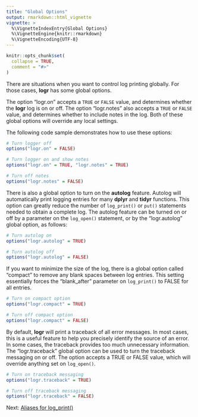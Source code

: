```yaml
---
title: "Global Options"
output: rmarkdown::html_vignette
vignette: >
  %\VignetteIndexEntry{Global Options}
  %\VignetteEngine{knitr::rmarkdown}
  %\VignetteEncoding{UTF-8}
---
```


```r
knitr::opts_chunk$set(
  collapse = TRUE,
  comment = "#>"
)
```
There are situations when you want to control log printing globally.  For
those cases, **logr** has some global options.  

The option "logr.on" accepts
a `TRUE` or `FALSE` value, and determines whether the **logr** log is on 
or off.  The option "logr.notes" also accepts a `TRUE` or `FALSE` value,
and determines whether to include notes in the log.  Both of these global 
options will override any local settings.  

The following code sample demonstrates how to use these options:
```r
# Turn logger off 
options("logr.on" = FALSE)

# Turn logger on and show notes 
options("logr.on" = TRUE, "logr.notes" = TRUE)

# Turn off notes
options("logr.notes" = FALSE)
```

There is also a global option to turn on the **autolog** feature.  Autolog
will automatically print logging entries for many **dplyr** and **tidyr**
functions.  This option can greatly reduce the number of `log_print()` or
`put()` statements needed to obtain a complete log. The autolog feature 
can be turned on or off
by a parameter on the `log_open()` statement, or by the "logr.autolog"
global option, as follows:

```r
# Turn autolog on
options("logr.autolog" = TRUE)

# Turn autolog off
options("logr.autolog" = FALSE)

```

If you want to minimize the size of the log, there is a global option 
called "compact" to remove any blank spaces between log entries.  This setting
essentially forces the "blank_after" parameter on `log_print()` to FALSE
for all entries.

```r
# Turn on compact option
options("logr.compact" = TRUE)

# Turn off compact option
options("logr.compact" = FALSE)
```

By default, **logr** will print a traceback of all error messages.  In most
cases, this is a useful feature to help you precisely identify the source of
an error.  In some cases, the traceback provides too much unnecessary information.
The "logr.traceback" global option can be used to turn the traceback messaging
on or off.  The option accepts a TRUE or FALSE value, which will override
anything set on `log_open()`.

```r
# Turn on traceback messaging
options("logr.traceback" = TRUE)

# Turn off traceback messaging
options("logr.traceback" = FALSE)
```

Next: [Aliases for log_print()](logr-put.html)